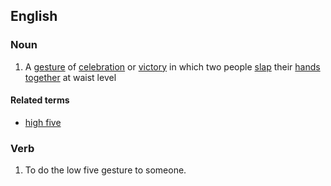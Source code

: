 ==English==
===Noun===
{{en-noun|sg=[[low]] [[five]]}}

# A [[gesture]] of [[celebration]] or [[victory]] in which two people [[slap]] their [[hand]]s [[together]] at waist level

====Related terms====
*[[high five]]

===Verb===
{{en-verb|low fives|low fiving|low fived}}

# To do the low five gesture to someone.